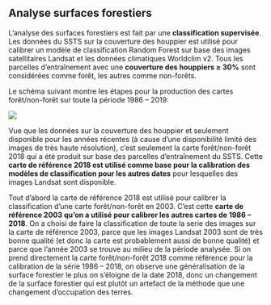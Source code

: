 
## Analyse surfaces forestiers {#NERF-analyse-FCC}

L'analyse des surfaces forestiers est fait par une **classification supervisée**. Les données du SSTS sur la couverture des houppier est utilisé pour calibrer un modèle de classification Random Forest sur base des images satellitaires Landsat et les données climatiques Worldclim v2. Tous les parcelles d'entraînement avec une **couverture des houppiers ≥ 30%** sont considérées comme forêt, les autres comme non-forêts. 

Le schéma suivant montre les étapes pour la production des cartes forêt/non-forêt sur toute la période 1986 -- 2019:

![](images/FCC-Schema.png)

Vue que les données sur la couverture des houppier et seulement disponible pour les années récentes (à cause d'une disponibilité limité des images de très haute résolution), c'est seulement la carte forêt/non-forêt 2018 qui a été produit sur base des parcelles d'entraînement du SSTS. Cette **carte de référence 2018 est utilisé comme base pour la calibration des modèles de classification pour les autres dates** pour lesquelles des images Landsat sont disponible.

Tout d'abord la carte de référence 2018 est utilisé pour calibrer la classification d'une carte forêt/non-forêt en 2003. C'est cette **carte de référence 2003 qu'on a utilisé pour calibrer les autres cartes de 1986 -- 2018**. On a choisi de faire la classification de toute la serie des images sur la carte de référence 2003, parce que les images Landsat 2003 sont de très bonne qualité (et donc la carte est probablement aussi de bonne qualité) et parce que l'année 2003 se trouve au milieu de la période analysée. Si on prend directement la carte forêt/non-forêt 2018 comme référence pour la calibration de la série 1986 -- 2018, on observe une généralisation de la surface forestier le plus on s'éloigne de la date 2018, donc un changement de la surface forestier qui est plutôt un artefact de la méthode que une changement d'occupation des terres.








